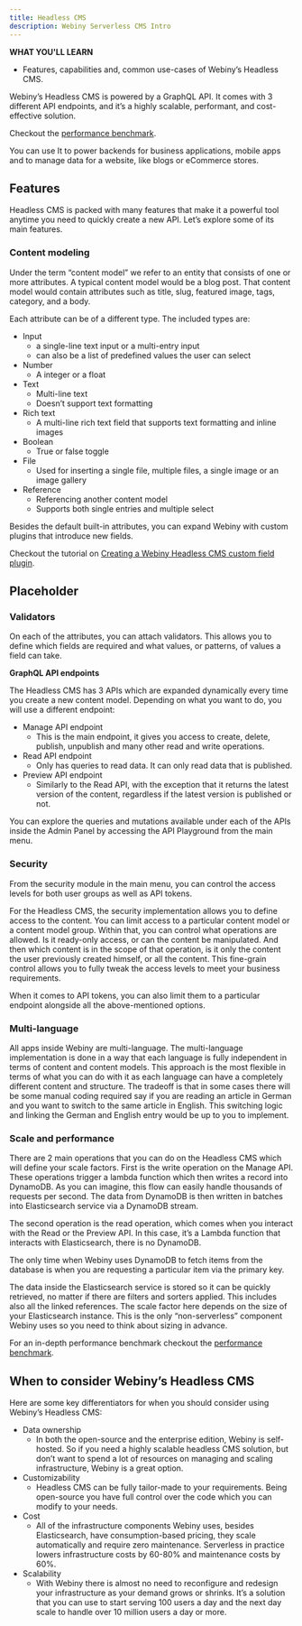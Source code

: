 ```yaml
---
title: Headless CMS
description: Webiny Serverless CMS Intro
---
```



<Alert type="success" > **WHAT YOU'LL LEARN**

- Features, capabilities and, common use-cases of Webiny’s Headless CMS.

</Alert>

Webiny’s Headless CMS is powered by a GraphQL API. It comes with 3 different API endpoints, and it’s a highly scalable, performant, and cost-effective solution.

<Alert type="info">

Checkout the [performance benchmark](https://docs.webiny.com/docs/webiny-overview/performance-benchmark/introduction).

</Alert>

You can use It to power backends for business applications, mobile apps and to manage data for a website, like blogs or eCommerce stores.

## Features

Headless CMS is packed with many features that make it a powerful tool anytime you need to quickly create a new API. Let’s explore some of its main features.

### Content modeling

Under the term “content model” we refer to an entity that consists of one or more attributes. A typical content model would be a blog post. That content model would contain attributes such as title, slug, featured image, tags, category, and a body.

Each attribute can be of a different type. The included types are:

- Input
  - a single-line text input or a multi-entry input
  - can also be a list of predefined values the user can select
- Number
  - A integer or a float
- Text
  - Multi-line text
  - Doesn’t support text formatting
- Rich text
  - A multi-line rich text field that supports text formatting and inline images
- Boolean
  - True or false toggle
- File
  - Used for inserting a single file, multiple files, a single image or an image gallery
- Reference
  - Referencing another content model
  - Supports both single entries and multiple select

Besides the default built-in attributes, you can expand Webiny with custom plugins that introduce new fields.

<Alert type="info">

Checkout the tutorial on [Creating a Webiny Headless CMS custom field plugin](https://docs.webiny.com/docs/tutorials/headless-cms/create-a-webiny-headless-cms-custom-field-plugin).

</Alert>

## Placeholder

### Validators

On each of the attributes, you can attach validators. This allows you to define which fields are required and what values, or patterns, of values a field can take.

**GraphQL API endpoints**

The Headless CMS has 3 APIs which are expanded dynamically every time you create a new content model. Depending on what you want to do, you will use a different endpoint:

- Manage API endpoint
  - This is the main endpoint, it gives you access to create, delete, publish, unpublish and many other read and write operations.
- Read API endpoint
  - Only has queries to read data. It can only read data that is published.
- Preview API endpoint
  - Similarly to the Read API, with the exception that it returns the latest version of the content, regardless if the latest version is published or not.

You can explore the queries and mutations available under each of the APIs inside the Admin Panel by accessing the API Playground from the main menu.

### Security

From the security module in the main menu, you can control the access levels for both user groups as well as API tokens.

For the Headless CMS, the security implementation allows you to define access to the content. You can limit access to a particular content model or a content model group. Within that, you can control what operations are allowed. Is it ready-only access, or can the content be manipulated. And then which content is in the scope of that operation, is it only the content the user previously created himself, or all the content. This fine-grain control allows you to fully tweak the access levels to meet your business requirements.

When it comes to API tokens, you can also limit them to a particular endpoint alongside all the above-mentioned options.

### Multi-language

All apps inside Webiny are multi-language. The multi-language implementation is done in a way that each language is fully independent in terms of content and content models. This approach is the most flexible in terms of what you can do with it as each language can have a completely different content and structure. The tradeoff is that in some cases there will be some manual coding required say if you are reading an article in German and you want to switch to the same article in English. This switching logic and linking the German and English entry would be up to you to implement.

### Scale and performance

There are 2 main operations that you can do on the Headless CMS which will define your scale factors. First is the write operation on the Manage API. These operations trigger a lambda function which then writes a record into DynamoDB. As you can imagine, this flow can easily handle thousands of requests per second. The data from DynamoDB is then written in batches into Elasticsearch service via a DynamoDB stream.

The second operation is the read operation, which comes when you interact with the Read or the Preview API. In this case, it’s a Lambda function that interacts with Elasticsearch, there is no DynamoDB.

<Alert type="success">

The only time when Webiny uses DynamoDB to fetch items from the database is when you are requesting a particular item via the primary key.

</Alert>

The data inside the Elasticsearch service is stored so it can be quickly retrieved, no matter if there are filters and sorters applied. This includes also all the linked references. The scale factor here depends on the size of your Elasticsearch instance. This is the only “non-serverless” component Webiny uses so you need to think about sizing in advance.

<Alert type="info">

For an in-depth performance benchmark checkout the [performance benchmark](https://docs.webiny.com/docs/webiny-overview/performance-benchmark/introduction).

</Alert>

## When to consider Webiny’s Headless CMS

Here are some key differentiators for when you should consider using Webiny’s Headless CMS:

- Data ownership
  - In both the open-source and the enterprise edition, Webiny is self-hosted. So if you need a highly scalable headless CMS solution, but don’t want to spend a lot of resources on managing and scaling infrastructure, Webiny is a great option.
- Customizability
  - Headless CMS can be fully tailor-made to your requirements. Being open-source you have full control over the code which you can modify to your needs.
- Cost
  - All of the infrastructure components Webiny uses, besides Elasticsearch, have consumption-based pricing, they scale automatically and require zero maintenance. Serverless in practice lowers infrastructure costs by 60-80% and maintenance costs by 60%.
- Scalability
  - With Webiny there is almost no need to reconfigure and redesign your infrastructure as your demand grows or shrinks. It’s a solution that you can use to start serving 100 users a day and the next day scale to handle over 10 million users a day or more.

